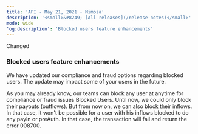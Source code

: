 ```yaml
---
title: 'API - May 21, 2021 - Mimosa'  
description: '<small>&#8249; [All releases](/release-notes)</small>'  
mode: wide  
'og:description': 'Blocked users feature enhancements'  
---
```

  
  <div class="pill pill-blue">Changed</div> 
  
### Blocked users feature enhancements  

We have updated our compliance and fraud options regarding blocked users. The update may impact some of your users in the future.  

As you may already know, our teams can block any user at anytime for compliance or fraud issues Blocked Users. Until now, we could only block their payouts (outflows). But from now on, we can also block their inflows. In that case, it won't be possible for a user with his inflows blocked to do any payIn or preAuth. In that case, the transaction will fail and return the error 008700.